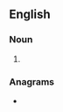 ==English==

===Noun===
{{head|en|noun plural form}}

# {{plural of|scolder|lang=en}}

===Anagrams===
* {{l|en|cordless}}